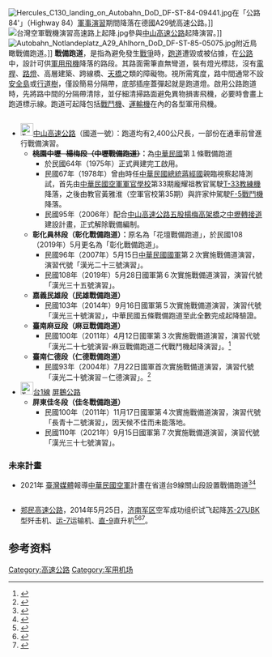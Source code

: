 {{多個問題|
{{Refimprove|time=2016-09-15T20:58:27+00:00}}
{{Expand|time=2014-02-21T15:25:28+00:00}}
{{wwv}}
}}
[[File:Hercules_C130_landing_on_Autobahn_DoD_DF-ST-84-09441.jpg|thumb]]在「公路84'」（Highway 84）[[軍事演習|軍事演習]]期間降落在德國A29號高速公路。]]
[[File:台灣空軍戰機演習高速路上起降.jpg|thumb]]參與[[中山高速公路|中山高速公路]]起降演習。]]
[[File:Autobahn_Notlandeplatz_A29_Ahlhorn_DoD_DF-ST-85-05075.jpg|thumb]]附近鳥瞰戰備跑道。]]
'''戰備跑道'''，是指為避免發生[[戰爭|戰爭]]時，[[跑道|跑道]]遭毀或被佔據，在[[公路|公路]]中，設計可供[[軍用飛機|軍用飛機]]降落的路段。其路面需筆直無彎道，裝有燈光標誌，沒有[[電桿|電桿]]、[[路燈|路燈]]、高層建築、跨線橋、[[天橋|天橋]]之類的障礙物。視所需寬度，路中間通常不設[[安全島|安全島]]或[[行道樹|行道樹]]，僅設簡易分隔帶，底部插座蓋彈起就是跑道燈。啟用公路跑道時，先將路中間的分隔帶清除，並仔細清掃路面避免異物損害飛機，必要時會畫上跑道標示線。跑道可起降包括[[戰鬥機|戰鬥機]]、[[運輸機|運輸機]]在內的各型軍用飛機。

=={{ROC}}==
*[[File:TWHW1.svg|25px]][[中山高速公路|中山高速公路]]（國道一號）：跑道均有2,400公尺長，一部份在通車前曾進行戰備演習。
** '''<s>桃園中壢─楊梅段（中壢戰備跑道）</s>：'''為[[中華民國|中華民國]]第１條戰備跑道
***於民國64年（1975年）正式興建完工啟用。
***民國67年（1978年）曾由時任[[中華民國總統|中華民國總統]][[蔣經國|蔣經國]]親臨視察起降測試，首先由[[中華民國空軍軍官學校|中華民國空軍軍官學校]]第33期龐耀祖教官駕駛[[T-33教練機|T-33教練機]]降落，之後由教官黃雅淮（空軍官校第35期）與許家仲駕駛[[F-5戰鬥機|F-5戰鬥機]]降落。
***民國95年（2006年）配合[[中山高速公路|中山高速公路]][[五股楊梅高架橋|五股楊梅高架橋]]之[[中壢轉接道|中壢轉接道]]建設計畫，正式解除戰備編制。
** '''彰化員林段（彰化戰備跑道）：'''原名為「花壇戰備跑道」，於民國108（2019年）5月更名為「彰化戰備跑道」。
***民國96年（2007年）5月15日[[中華民國國軍|中華民國國軍]]第２次實施戰備道演習，演習代號「漢光二十三號演習」。
***民國108年（2019年）5月28日國軍第６次實施戰備道演習，演習代號「漢光三十五號演習」。
** '''嘉義民雄段（民雄戰備跑道）'''
***民國103年（2014年）9月16日國軍第５次實施戰備道演習，演習代號「漢光三十號演習」，中華民國五條戰備跑道至此全數完成起降驗證。
** '''臺南麻豆段（麻豆戰備跑道）'''
***民國100年（2011年）4月12日國軍第３次實施戰備道演習，演習代號「漢光二十七號演習-麻豆戰備跑道二代戰鬥機起降演習」。<ref>{{cite web|title=【報你知】國內5條戰備道　剩佳冬戰備道未實際起降戰機|url=https://tw.appledaily.com/new/realtime/20190210/1514942/|website=蘋果日報|accessdate=2019-05-30}}</ref>
** '''臺南仁德段（仁德戰備跑道）'''
***民國93年（2004年）7月22日國軍首次實施戰備道演習，演習代號「漢光二十號演習－仁德演習」。<ref>{{cite web|title=高速公路起降战机有用吗|url=http://www.huaxia.com/zk/zkwz/00223993.html|website=华夏经纬网|accessdate=2016-09-15|archive-date=2020-01-27|archive-url=https://web.archive.org/web/20200127111617/http://www.huaxia.com/zk/zkwz/00223993.html|dead-url=no}}</ref>
* [[File:TW_PHW1.svg|25px]][[台1線|台1線]] [[屏鵝公路|屏鵝公路]]
**'''屏東佳冬段（佳冬戰備跑道）'''
***民國100年（2011年）11月17日國軍第４次實施戰備道演習，演習代號「長青十二號演習」，因天候不佳而未能落地。
***民國110年（2021年）9月15日國軍第７次實施戰備道演習，演習代號「漢光三十七號演習」。
===未來計畫===

*2021年 [[臺灣媒體|臺灣媒體]]報導[[中華民國空軍|中華民國空軍]]計畫在省道台9線關山段設置戰備跑道<ref>{{cite web|title=全台最直14.5公里公路 東部增建戰備道掀熱議|url=https://www.cna.com.tw/news/firstnews/202109190106.aspx|website=中央社|accessdate=2021-09-19|archive-date=2022-06-06|archive-url=https://web.archive.org/web/20220606200046/https://www.cna.com.tw/news/firstnews/202109190106.aspx}}</ref><ref>{{cite web|title=「最直的公路」考量規劃戰備跑道 台東民眾關切|url=https://www.cna.com.tw/news/aloc/202111120109.aspx|website=中央社|accessdate=2021-11-12|archive-date=2022-01-13|archive-url=https://web.archive.org/web/20220113001137/https://www.cna.com.tw/news/aloc/202111120109.aspx}}</ref>

=={{PRC}}==
*[[郑民高速公路|郑民高速公路]]，2014年5月25日，[[济南军区|济南军区]]空军成功组织试飞起降[[苏-27|苏-27]]UBK型歼击机、[[运-7|运-7]]运输机、[[直-9|直-9]]直升机<ref>{{cite web|title=中国空军首次在高速公路成功起降重型战斗机|url=http://www.guancha.cn/military-affairs/2014_05_25_232413.shtml|website=观察者|accessdate=2016-09-15|archive-date=2019-06-17|archive-url=https://web.archive.org/web/20190617130110/https://www.guancha.cn/military-affairs/2014_05_25_232413.shtml|dead-url=no}}</ref><ref>{{cite news|title=解放军首次在高速公路起降战机 防止机场遭破坏|url=http://mil.sohu.com/20140525/n400005190.shtml|accessdate=2016-09-15|agency=解放军报|date=2014年5月25日|archive-date=2019-06-12|archive-url=https://web.archive.org/web/20190612171601/http://mil.sohu.com/20140525/n400005190.shtml|dead-url=no}}</ref><ref>{{cite news|title=军民融合将加速发展 远不止于高速公路起降战机|url=http://news.xinhuanet.com/politics/2016lh/2016-03/15/c_128799906.htm|accessdate=2016-09-15|agency=中国青年报|date=2016年3月15日|archive-date=2016-09-19|archive-url=https://web.archive.org/web/20160919222435/http://news.xinhuanet.com/politics/2016lh/2016-03/15/c_128799906.htm|dead-url=no}}</ref>。

==参考资料==
{{reflist}}

{{Commonscat|Highway strips}}

[[Category:高速公路|Category:高速公路]]
[[Category:军用机场|Category:军用机场]]